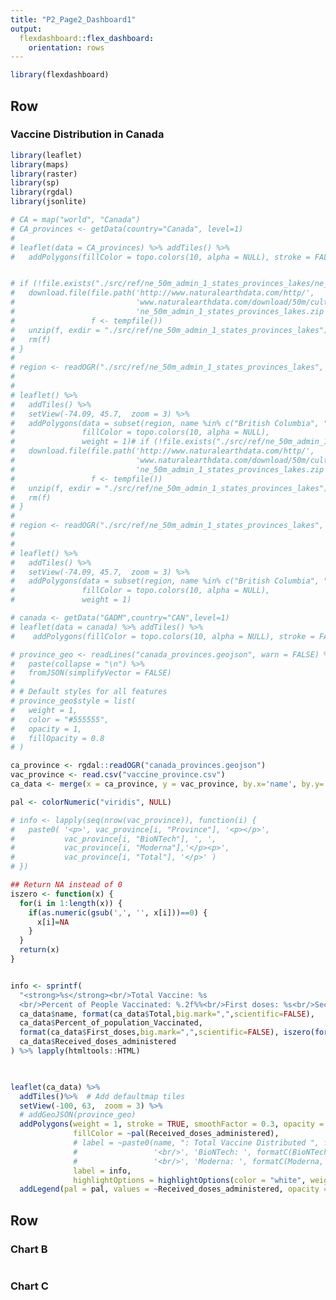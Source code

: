 ```yaml
---
title: "P2_Page2_Dashboard1"
output: 
  flexdashboard::flex_dashboard:
    orientation: rows
---
```


```r
library(flexdashboard)
```

Row
-----------------------------------------------------------------------

### Vaccine Distribution in Canada

```r
library(leaflet)
library(maps)
library(raster)
library(sp)
library(rgdal)
library(jsonlite)

# CA = map("world", "Canada")
# CA_provinces <- getData(country="Canada", level=1)
# 
# leaflet(data = CA_provinces) %>% addTiles() %>%
#   addPolygons(fillColor = topo.colors(10, alpha = NULL), stroke = FALSE)


# if (!file.exists("./src/ref/ne_50m_admin_1_states_provinces_lakes/ne_50m_admin_1_states_provinces_lakes.dbf")){
#   download.file(file.path('http://www.naturalearthdata.com/http/',
#                           'www.naturalearthdata.com/download/50m/cultural',
#                           'ne_50m_admin_1_states_provinces_lakes.zip'), 
#                 f <- tempfile())
#   unzip(f, exdir = "./src/ref/ne_50m_admin_1_states_provinces_lakes")
#   rm(f)
# }
# 
# region <- readOGR("./src/ref/ne_50m_admin_1_states_provinces_lakes", 'ne_50m_admin_1_states_provinces_lakes', encoding='UTF-8')
# 
# 
# leaflet() %>% 
#   addTiles() %>% 
#   setView(-74.09, 45.7,  zoom = 3) %>% 
#   addPolygons(data = subset(region, name %in% c("British Columbia", "Alberta", "Saskatchewan", "Manitoba", "Ontario", "Quebec", "New Brunswick", "Prince Edward Island", "Nova Scotia", "Newfoundland and Labrador", "Yukon", "Northwest Territories", "Nunavut")), 
#               fillColor = topo.colors(10, alpha = NULL),
#               weight = 1)# if (!file.exists("./src/ref/ne_50m_admin_1_states_provinces_lakes/ne_50m_admin_1_states_provinces_lakes.dbf")){
#   download.file(file.path('http://www.naturalearthdata.com/http/',
#                           'www.naturalearthdata.com/download/50m/cultural',
#                           'ne_50m_admin_1_states_provinces_lakes.zip'), 
#                 f <- tempfile())
#   unzip(f, exdir = "./src/ref/ne_50m_admin_1_states_provinces_lakes")
#   rm(f)
# }
# 
# region <- readOGR("./src/ref/ne_50m_admin_1_states_provinces_lakes", 'ne_50m_admin_1_states_provinces_lakes', encoding='UTF-8')
# 
# 
# leaflet() %>% 
#   addTiles() %>% 
#   setView(-74.09, 45.7,  zoom = 3) %>% 
#   addPolygons(data = subset(region, name %in% c("British Columbia", "Alberta", "Saskatchewan", "Manitoba", "Ontario", "Quebec", "New Brunswick", "Prince Edward Island", "Nova Scotia", "Newfoundland and Labrador", "Yukon", "Northwest Territories", "Nunavut")), 
#               fillColor = topo.colors(10, alpha = NULL),
#               weight = 1)

# canada <- getData("GADM",country="CAN",level=1)
# leaflet(data = canada) %>% addTiles() %>%
#    addPolygons(fillColor = topo.colors(10, alpha = NULL), stroke = FALSE)

# province_geo <- readLines("canada_provinces.geojson", warn = FALSE) %>%
#   paste(collapse = "\n") %>%
#   fromJSON(simplifyVector = FALSE)
# 
# # Default styles for all features
# province_geo$style = list(
#   weight = 1,
#   color = "#555555",
#   opacity = 1,
#   fillOpacity = 0.8
# )

ca_province <- rgdal::readOGR("canada_provinces.geojson")
vac_province <- read.csv("vaccine_province.csv")
ca_data <- merge(x = ca_province, y = vac_province, by.x='name', by.y='Province')

pal <- colorNumeric("viridis", NULL)

# info <- lapply(seq(nrow(vac_province)), function(i) {
#   paste0( '<p>', vac_province[i, "Province"], '<p></p>', 
#           vac_province[i, "BioNTech"], ', ', 
#           vac_province[i, "Moderna"],'</p><p>', 
#           vac_province[i, "Total"], '</p>' ) 
# })

## Return NA instead of 0
iszero <- function(x) {
  for(i in 1:length(x)) {
    if(as.numeric(gsub(',', '', x[i]))==0) {
      x[i]=NA
    }
  }
  return(x)
}


info <- sprintf(
  "<strong>%s</strong><br/>Total Vaccine: %s
  <br/>Percent of People Vaccinated: %.2f%%<br/>First doses: %s<br/>Second doses: %s<br/>Received doses administered: %.2f%%",
  ca_data$name, format(ca_data$Total,big.mark=",",scientific=FALSE),
  ca_data$Percent_of_population_Vaccinated, 
  format(ca_data$First_doses,big.mark=",",scientific=FALSE), iszero(format(ca_data$Second_doses,big.mark=",",scientific=FALSE)), 
  ca_data$Received_doses_administered
) %>% lapply(htmltools::HTML)

  
```

```r
leaflet(ca_data) %>%
  addTiles()%>%  # Add defaultmap tiles
  setView(-100, 63,  zoom = 3) %>%
  # addGeoJSON(province_geo)
  addPolygons(weight = 1, stroke = TRUE, smoothFactor = 0.3, opacity = 1, fillOpacity = 0.8, 
              fillColor = ~pal(Received_doses_administered), 
              # label = ~paste0(name, ": Total Vaccine Distributed ", formatC(Total, big.mark = ", "), 
              #                 '<br/>', 'BioNTech: ', formatC(BioNTech, big.mark = ", "), 
              #                 '<br/>', 'Moderna: ', formatC(Moderna, big.mark = ", ")),
              label = info, 
              highlightOptions = highlightOptions(color = "white", weight = 1, bringToFront = TRUE)) %>%
  addLegend(pal = pal, values = ~Received_doses_administered, opacity = 0.8)
```

Row
-----------------------------------------------------------------------

### Chart B

```r

```

### Chart C

```r

```

